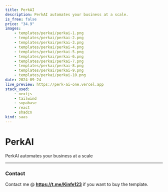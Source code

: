 ```yaml
---
title: PerkAI
description: PerkAI automates your business at a scale.
is_free: false
price: "34.9"
images:
    - templates/perkai/perkai-1.png
    - templates/perkai/perkai-2.png
    - templates/perkai/perkai-3.png
    - templates/perkai/perkai-4.png
    - templates/perkai/perkai-5.png
    - templates/perkai/perkai-6.png
    - templates/perkai/perkai-7.png
    - templates/perkai/perkai-8.png
    - templates/perkai/perkai-9.png
    - templates/perkai/perkai-10.png
date: 2024-09-24
live_preview: https://perk-ai-one.vercel.app
stack_used:
    - nextjs
    - tailwind
    - supabase
    - react
    - shadcn
kind: saas
---
```


# PerkAI

PerkAI automates your business at a scale

---

### Contact

Contact me @ **https://t.me/Kinfe123** if you want to buy the template.
